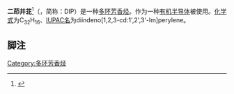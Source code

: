 {{chembox
| Verifiedfields = changed
| Watchedfields = changed
| verifiedrevid = 424894498
| ImageFile = Diindenoperylene.svg
| ImageSize = 240px
| ImageAlt = Skeletal formula
| ImageFile1 = Diindenoperylene-3D-balls.png 
| ImageSize1 = 240
| ImageAlt1 = Ball-and-stick model
| IUPACName=Diindeno[1,2,3-cd:1',2',3'-lm]perylene
| OtherNames=Periflanthen; Periflanthene
|Section1={{Chembox Identifiers
| Abbreviations=DIP
| CASNo_Ref = {{cascite|correct|??}}
| CASNo=188-94-3
| UNII_Ref = {{fdacite|correct|FDA}}
| UNII = TQA4WPL7Y8
| PubChem=96712
| SMILES=C1=CC2=C3C=CC4=C5C=CC6=C7C=CC=CC7=C8C6=C5C(=C9C4=C3C(=C2C=C1)C=C9)C=C8
| ChemSpiderID_Ref = {{chemspidercite|changed|chemspider}}
| ChemSpiderID = 87318
| InChI = 1/C32H16/c1-2-6-18-17(5-1)21-9-13-25-27-15-11-23-19-7-3-4-8-20(19)24-12-16-28(32(27)30(23)24)26-14-10-22(18)29(21)31(25)26/h1-16H
| InChIKey = BKMIWBZIQAAZBD-UHFFFAOYAB
| StdInChI_Ref = {{stdinchicite|changed|chemspider}}
| StdInChI = 1S/C32H16/c1-2-6-18-17(5-1)21-9-13-25-27-15-11-23-19-7-3-4-8-20(19)24-12-16-28(32(27)30(23)24)26-14-10-22(18)29(21)31(25)26/h1-16H
| StdInChIKey_Ref = {{stdinchicite|changed|chemspider}}
| StdInChIKey = BKMIWBZIQAAZBD-UHFFFAOYSA-N
 }}
|Section2={{Chembox Properties
| C=32 | H=16
| Appearance=Orange solid
| Density=
| MeltingPt=
| BoilingPt= >330 °C (sublimation)
| Solubility=
 }}
|Section3={{Chembox Hazards
| MainHazards=
| FlashPt=
| AutoignitionPt =
 }}
}}
'''二茚并苝'''<ref>{{cite web|url=http://www.mater-rep.com/CN/abstract/abstract2524.shtml|title=大π 共轭分子四苯基二苯并荧蒽及二茚并苝的有机光电器件研究进展|accessdate=2020-10-23|archive-date=2020-10-27|archive-url=https://web.archive.org/web/20201027070439/http://www.mater-rep.com/CN/abstract/abstract2524.shtml|dead-url=no}}</ref>（{{lang-en|Diindenoperylene}}，简称：DIP）是一种[[多环芳香烃|多环芳香烃]]。作为一种[[有机半导体|有机半导体]]被使用。[[化学式|化学式]]为C<sub>32</sub>H<sub>16</sub>、[[IUPAC名|IUPAC名]]为diindeno[1,2,3-cd:1',2',3'-lm]perylene。

==脚注==
<references/>
{{芳香族化合物}}
{{多环芳烃}}
{{化学小作品}}
[[Category:多环芳香烃|Category:多环芳香烃]]